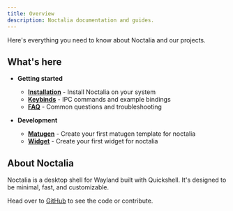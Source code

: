 ```yaml
---
title: Overview
description: Noctalia documentation and guides.
---
```


Here's everything you need to know about Noctalia and our projects.

## What's here

- **Getting started**
  - **[Installation](/getting-started/installation/)** - Install Noctalia on your system
  - **[Keybinds](/getting-started/keybinds/)** - IPC commands and example bindings
  - **[FAQ](/getting-started/faq/)** - Common questions and troubleshooting

- **Development**
  - **[Matugen](/development/matugen)** - Create your first matugen template for noctalia
  - **[Widget](/development/widget)** - Create your first widget for noctalia


## About Noctalia

Noctalia is a desktop shell for Wayland built with Quickshell. It's designed to be minimal, fast, and customizable.

Head over to [GitHub](https://github.com/noctalia-dev) to see the code or contribute.
